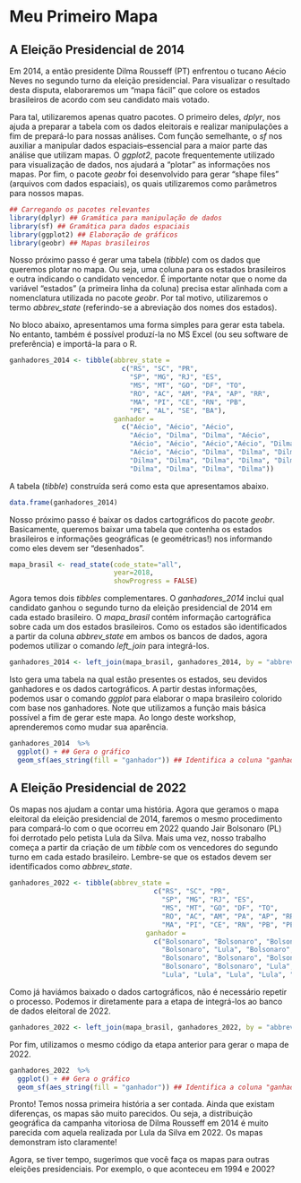 # Meu Primeiro Mapa

## A Eleição Presidencial de 2014

Em 2014, a então presidente Dilma Rousseff (PT) enfrentou o tucano Aécio Neves no segundo turno da eleição presidencial. Para visualizar o resultado desta disputa, elaboraremos um "mapa fácil" que colore os estados brasileiros de acordo com seu candidato mais votado.

Para tal, utilizaremos apenas quatro pacotes. O primeiro deles, *dplyr*, nos ajuda a preparar a tabela com os dados eleitorais e realizar manipulações a fim de prepará-lo para nossas análises. Com função semelhante, o *sf* nos auxiliar a manipular dados espaciais--essencial para a maior parte das análise que utilizam mapas. O *ggplot2*, pacote frequentemente utilizado para visualização de dados, nos ajudará a "plotar" as informações nos mapas. Por fim, o pacote *geobr* foi desenvolvido para gerar "shape files" (arquivos com dados espaciais), os quais utilizaremos como parâmetros para nossos mapas.

```r
## Carregando os pacotes relevantes
library(dplyr) ## Gramática para manipulação de dados
library(sf) ## Gramática para dados espaciais
library(ggplot2) ## Elaboração de gráficos
library(geobr) ## Mapas brasileiros
```

Nosso próximo passo é gerar uma tabela (*tibble*) com os dados que queremos plotar no mapa. Ou seja, uma coluna para os estados brasileiros e outra indicando o candidato vencedor. É importante notar que o nome da variável "estados" (a primeira linha da coluna) precisa estar alinhada com a nomenclatura utilizada no pacote *geobr*. Por tal motivo, utilizaremos o termo *abbrev_state* (referindo-se a abreviação dos nomes dos estados).

No bloco abaixo, apresentamos uma forma simples para gerar esta tabela. No entanto, também é possível produzí-la no MS Excel (ou seu software de preferência) e importá-la para o R.

```r
ganhadores_2014 <- tibble(abbrev_state = 
                            c("RS", "SC", "PR",
                              "SP", "MG", "RJ", "ES",
                              "MS", "MT", "GO", "DF", "TO",
                              "RO", "AC", "AM", "PA", "AP", "RR",
                              "MA", "PI", "CE", "RN", "PB", 
                              "PE", "AL", "SE", "BA"),
                          ganhador =
                            c("Aécio", "Aécio", "Aécio",
                              "Aécio", "Dilma", "Dilma", "Aécio",
                              "Aécio", "Aécio", "Aécio","Aécio", "Dilma",
                              "Aécio", "Aécio", "Dilma", "Dilma", "Dilma", "Aécio",
                              "Dilma", "Dilma", "Dilma", "Dilma", "Dilma", 
                              "Dilma", "Dilma", "Dilma", "Dilma"))
```

A tabela (*tibble*) construída será como esta que apresentamos abaixo.

```r
data.frame(ganhadores_2014)
```

Nosso próximo passo é baixar os dados cartográficos do pacote *geobr*. Basicamente, queremos baixar uma tabela que contenha os estados brasileiros e informações geográficas (e geométricas!) nos informando como eles devem ser "desenhados".

```r
mapa_brasil <- read_state(code_state="all",
                          year=2018,
                          showProgress = FALSE)
```

Agora temos dois *tibbles* complementares. O *ganhadores_2014* inclui qual candidato ganhou o segundo turno da eleição presidencial de 2014 em cada estado brasileiro. O *mapa_brasil* contém informação cartográfica sobre cada um dos estados brasileiros. Como os estados são identificados a partir da coluna *abbrev_state* em ambos os bancos de dados, agora podemos utilizar o comando *left_join* para integrá-los.

```r
ganhadores_2014 <- left_join(mapa_brasil, ganhadores_2014, by = "abbrev_state")
```

Isto gera uma tabela na qual estão presentes os estados, seu devidos ganhadores e os dados cartográficos. A partir destas informações, podemos usar o comando *ggplot* para elaborar o mapa brasileiro colorido com base nos ganhadores. Note que utilizamos a função mais básica possível a fim de gerar este mapa. Ao longo deste workshop, aprenderemos como mudar sua aparência.

```r
ganhadores_2014  %>%
  ggplot() + ## Gera o gráfico
  geom_sf(aes_string(fill = "ganhador")) ## Identifica a coluna "ganhador" como fonte para colorir os estados
```


## A Eleição Presidencial de 2022

Os mapas nos ajudam a contar uma história. Agora que geramos o mapa eleitoral da eleição presidencial de 2014, faremos o mesmo procedimento para compará-lo com o que ocorreu em 2022 quando Jair Bolsonaro (PL) foi derrotado pelo petista Lula da Silva. Mais uma vez, nosso trabalho começa a partir da criação de um *tibble* com os vencedores do segundo turno em cada estado brasileiro. Lembre-se que os estados devem ser identificados como *abbrev_state*.

```r
ganhadores_2022 <- tibble(abbrev_state = 
                                    c("RS", "SC", "PR",
                                      "SP", "MG", "RJ", "ES",
                                      "MS", "MT", "GO", "DF", "TO",
                                      "RO", "AC", "AM", "PA", "AP", "RR",
                                      "MA", "PI", "CE", "RN", "PB", "PE", "AL", "SE", "BA"),
                                  ganhador =
                                    c("Bolsonaro", "Bolsonaro", "Bolsonaro",
                                      "Bolsonaro", "Lula", "Bolsonaro", "Bolsonaro",
                                      "Bolsonaro", "Bolsonaro", "Bolsonaro","Bolsonaro", "Lula",
                                      "Bolsonaro", "Bolsonaro", "Lula", "Lula", "Bolsonaro", "Bolsonaro",
                                      "Lula", "Lula", "Lula", "Lula", "Lula", "Lula", "Lula", "Lula", "Lula"))
```

Como já haviámos baixado o dados cartográficos, não é necessário repetir o processo. Podemos ir diretamente para a etapa de integrá-los ao banco de dados eleitoral de 2022. 

```r
ganhadores_2022 <- left_join(mapa_brasil, ganhadores_2022, by = "abbrev_state")
```

Por fim, utilizamos o mesmo código da etapa anterior para gerar o mapa de 2022.

```r
ganhadores_2022  %>%
  ggplot() + ## Gera o gráfico
  geom_sf(aes_string(fill = "ganhador")) ## Identifica a coluna "ganhador" como fonte para colorir os estados
```

Pronto! Temos nossa primeira história a ser contada. Ainda que existam diferenças, os mapas são muito parecidos. Ou seja, a distribuição geográfica da campanha vitoriosa de Dilma Rousseff em 2014 é muito parecida com aquela realizada por Lula da Silva em 2022. Os mapas demonstram isto claramente!

Agora, se tiver tempo, sugerimos que você faça os mapas para outras eleições presidenciais. Por exemplo, o que aconteceu em 1994 e 2002?
